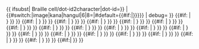 {{ {{{|safesubst:}}}ifsubst|<!--

Substitution only functioning
-->{{{{{|safesubst:}}}Braille cell/dot-id2character|dot-id={{{1|0}}}}} | <!--

Transclusion only functioning
-->{{#switch:{{{type|}}}|image|kana|hangul|6|8=|#default={{#if:{{{2|}}}|<templatestyles src="Braille cell/styles.css" />}}}}{{braille cell/main| 1={{trim|{{{1|}}}}} | lang={{braille cell/lang2lang-id|lang={{{lang|}}}|type={{{type|}}}| is first cell=yes}} | size={{{size|}}} | type={{{type|}}} | caption={{{caption|yes}}} | bg={{{background|{{{bg|}}}}}} | debug={{yesno|{{{debug|}}}}} }}<!--
-->{{#if:{{{2|}}}{{{3|}}} | {{braille cell/main| 1={{trim|{{{2}}}}} | lang={{braille cell/lang2lang-id|lang={{{lang|}}}|type={{{type|}}}}} | size={{{size|}}} | type={{{type|}}} | caption={{{caption|yes}}} | bg={{{background|{{{bg|}}}}}} }} }}<!--
-->{{#if:{{{3|}}}{{{4|}}} | {{braille cell/main| 1={{trim|{{{3}}}}} | lang={{braille cell/lang2lang-id|lang={{{lang|}}}|type={{{type|}}}}} | size={{{size|}}} | type={{{type|}}} | caption={{{caption|yes}}} | bg={{{background|{{{bg|}}}}}} }} }}<!--
-->{{#if:{{{4|}}}{{{5|}}} | {{braille cell/main| 1={{trim|{{{4}}}}} | lang={{braille cell/lang2lang-id|lang={{{lang|}}}|type={{{type|}}}}} | size={{{size|}}} | type={{{type|}}} | caption={{{caption|yes}}} | bg={{{background|{{{bg|}}}}}} }} }}<!--
-->{{#if:{{{5|}}}{{{6|}}} | {{braille cell/main| 1={{trim|{{{5}}}}} | lang={{braille cell/lang2lang-id|lang={{{lang|}}}|type={{{type|}}}}} | size={{{size|}}} | type={{{type|}}} | caption={{{caption|yes}}} | bg={{{background|{{{bg|}}}}}} }} }}<!--
-->{{#if:{{{6|}}}{{{7|}}} | {{braille cell/main| 1={{trim|{{{6}}}}} | lang={{braille cell/lang2lang-id|lang={{{lang|}}}|type={{{type|}}}}} | size={{{size|}}} | type={{{type|}}} | caption={{{caption|yes}}} | bg={{{background|{{{bg|}}}}}} }} }}<!--
-->{{#if:{{{7|}}}{{{8|}}} | {{braille cell/main| 1={{trim|{{{7}}}}} | lang={{braille cell/lang2lang-id|lang={{{lang|}}}|type={{{type|}}}}} | size={{{size|}}} | type={{{type|}}} | caption={{{caption|yes}}} | bg={{{background|{{{bg|}}}}}} }} }}<!--
-->{{#if:{{{8|}}}{{{9|}}} | {{braille cell/main| 1={{trim|{{{8}}}}} | lang={{braille cell/lang2lang-id|lang={{{lang|}}}|type={{{type|}}}}} | size={{{size|}}} | type={{{type|}}} | caption={{{caption|yes}}} | bg={{{background|{{{bg|}}}}}} }} }}<!--
-->{{#if:{{{9|}}}{{{10|}}} | {{braille cell/main| 1={{trim|{{{9}}}}} | lang={{braille cell/lang2lang-id|lang={{{lang|}}}|type={{{type|}}}}} | size={{{size|}}} | type={{{type|}}} | caption={{{caption|yes}}} | bg={{{background|{{{bg|}}}}}} }} }}<!--
-->{{#if:{{{10|}}}{{{11|}}} | {{braille cell/main| 1={{trim|{{{10}}}}} | lang={{braille cell/lang2lang-id|lang={{{lang|}}}|type={{{type|}}}}} | size={{{size|}}} | type={{{type|}}} | caption={{{caption|yes}}} | bg={{{background|{{{bg|}}}}}} }} }}<!--
-->{{#if:{{{11|}}}{{{12|}}} | {{braille cell/main| 1={{trim|{{{11}}}}} | lang={{braille cell/lang2lang-id|lang={{{lang|}}}|type={{{type|}}}}} | size={{{size|}}} | type={{{type|}}} | caption={{{caption|yes}}} | bg={{{background|{{{bg|}}}}}} }} }}<!--
-->{{#if:{{{12|}}}{{{13|}}} | {{braille cell/main| 1={{trim|{{{12}}}}} | lang={{braille cell/lang2lang-id|lang={{{lang|}}}|type={{{type|}}}}} | size={{{size|}}} | type={{{type|}}} | caption={{{caption|yes}}} | bg={{{background|{{{bg|}}}}}} }} }}<!--
-->{{#if:{{{13|}}}{{{14|}}} | {{braille cell/main| 1={{trim|{{{13}}}}} | lang={{braille cell/lang2lang-id|lang={{{lang|}}}|type={{{type|}}}}} | size={{{size|}}} | type={{{type|}}} | caption={{{caption|yes}}} | bg={{{background|{{{bg|}}}}}} }} }}<!--
-->{{#if:{{{14|}}}{{{15|}}} | {{braille cell/main| 1={{trim|{{{14}}}}} | lang={{braille cell/lang2lang-id|lang={{{lang|}}}|type={{{type|}}}}} | size={{{size|}}} | type={{{type|}}} | caption={{{caption|yes}}} | bg={{{background|{{{bg|}}}}}} }} }}<!--
-->{{#if:{{{15|}}}{{{16|}}} | {{braille cell/main| 1={{trim|{{{15}}}}} | lang={{braille cell/lang2lang-id|lang={{{lang|}}}|type={{{type|}}}}} | size={{{size|}}} | type={{{type|}}} | caption={{{caption|yes}}} | bg={{{background|{{{bg|}}}}}} }} }}<!--
-->{{#if:{{{16|}}}{{{17|}}} | {{braille cell/main| 1={{trim|{{{16}}}}} | lang={{braille cell/lang2lang-id|lang={{{lang|}}}|type={{{type|}}}}} | size={{{size|}}} | type={{{type|}}} | caption={{{caption|yes}}} | bg={{{background|{{{bg|}}}}}} }} }}<!--
-->{{#if:{{{17|}}}{{{18|}}} | {{braille cell/main| 1={{trim|{{{17}}}}} | lang={{braille cell/lang2lang-id|lang={{{lang|}}}|type={{{type|}}}}} | size={{{size|}}} | type={{{type|}}} | caption={{{caption|yes}}} | bg={{{background|{{{bg|}}}}}} }} }}<!--
-->{{#if:{{{18|}}}{{{19|}}} | {{braille cell/main| 1={{trim|{{{18}}}}} | lang={{braille cell/lang2lang-id|lang={{{lang|}}}|type={{{type|}}}}} | size={{{size|}}} | type={{{type|}}} | caption={{{caption|yes}}} | bg={{{background|{{{bg|}}}}}} }} }}<!--
-->{{#if:{{{19|}}}{{{20|}}} | {{braille cell/main| 1={{trim|{{{19}}}}} | lang={{braille cell/lang2lang-id|lang={{{lang|}}}|type={{{type|}}}}} | size={{{size|}}} | type={{{type|}}} | caption={{{caption|yes}}} | bg={{{background|{{{bg|}}}}}} }} }}<!--
-->{{#if:{{{20|}}} | {{braille cell/main| 1={{trim|{{{20}}}}} | lang={{braille cell/lang2lang-id|lang={{{lang|}}}|type={{{type|}}}}} | size={{{size|}}} | type={{{type|}}} | caption={{{caption|yes}}} | bg={{{background|{{{bg|}}}}}} }} }}<!--
-->{{#if:{{{21|}}}{{{22|}}}| {{error|错误使用 {{tlx|Braille cell}}：输入超过 20 个布莱叶盲文符号。|tag=span}}{{main other|[[Category:Unsupported braille input|MAX, {{FULLPAGENAME}}]]}}}} }}<noinclude>
{{documentation}}
</noinclude>